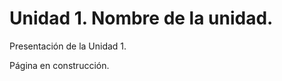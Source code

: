# Unidad 1. Nombre de la unidad.

Presentación de la Unidad 1.

::: en-construccion
Página en construcción.
:::
